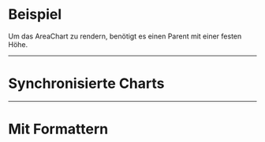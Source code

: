 # Beispiel

Um das AreaChart zu rendern, benötigt es einen Parent mit einer festen Höhe.

<LiveCodeEditor editorCollapsed />

---

# Synchronisierte Charts

<LiveCodeEditor example="synced" editorCollapsed />

---

# Mit Formattern

<LiveCodeEditor example="formatted" editorCollapsed />
